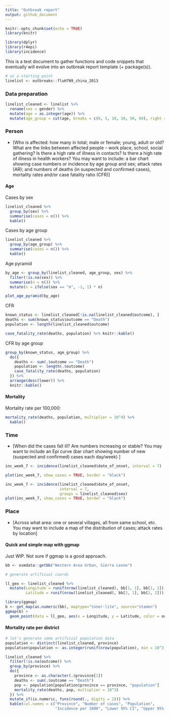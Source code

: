 ```yaml
---
title: "Outbreak report"
output: github_document
---
```


```r
knitr::opts_chunk$set(echo = TRUE)
library(knitr)

library(dplyr)
library(r4epi)
library(incidence)
```

This is a test document to gather functions and code snippets that eventually will evolve into an outbreak report template (+ package(s)).

```r
# as a starting point
linelist <- outbreaks::fluH7N9_china_2013
```


### Data preparation

```r
linelist_cleaned <- linelist %>%
  rename(sex = gender) %>% 
  mutate(age = as.integer(age)) %>%
  mutate(age_group = cut(age, breaks = c(0, 5, 10, 30, 50, 80), right = FALSE))
```


### Person

* [Who is affected: how many in total; male or female; young, adult or old? What are the links between affected people – work place, school, social gathering?  Is there a high rate of illness in contacts?  Is there a high rate of illness in health workers? You may want to include:  a bar chart showing case numbers or incidence by age group and sex; attack rates (AR); and numbers of deaths (in suspected and confirmed cases), mortality rates and/or case fatality ratio (CFR)]  

#### Age

Cases by sex

```r
linelist_cleaned %>%
  group_by(sex) %>%
  summarise(cases = n()) %>%
  kable()
```

Cases by age group

```r
linelist_cleaned %>%
  group_by(age_group) %>%
  summarise(cases = n()) %>%
  kable()
```

Age pyramid


```r
by_age <- group_by(linelist_cleaned, age_group, sex) %>%
  filter(!is.na(sex)) %>%
  summarise(n = n()) %>%
  mutate(n = ifelse(sex == "m", -1, 1) * n)

plot_age_pyramid(by_age)
```


CFR 

```r
known_status <- linelist_cleaned[!is.na(linelist_cleaned$outcome), ]
deaths <- sum(known_status$outcome == "Death")
population <- length(linelist_cleaned$outcome)
```


```r
case_fatality_rate(deaths, population) %>% knitr::kable()
```


CFR by age group

```r
group_by(known_status, age_group) %>%
  do({
    deaths <- sum(.$outcome == "Death")
    population <- length(.$outcome)
    case_fatality_rate(deaths, population)
  }) %>%
  arrange(desc(lower)) %>%
  knitr::kable()
```

#### Mortality


Mortality rate per 100,000:

```r
mortality_rate(deaths, population, multiplier = 10^4) %>%
  kable()
```

### Time

* [When did the cases fall ill? Are numbers increasing or stable? You may want to include an Epi curve (bar chart showing number of new (suspected and confirmed) cases each day/week) ]


```r
inc_week_7 <- incidence(linelist_cleaned$date_of_onset, interval = 7)
```

```r
plot(inc_week_7, show_cases = TRUE, border = "black")
```

```r
inc_week_7 <- incidence(linelist_cleaned$date_of_onset, 
                        interval = 7, 
                        groups = linelist_cleaned$sex)
plot(inc_week_7, show_cases = TRUE, border = "black")
```


### Place

*  [Across what area: one or several villages, all from same school, etc. You may want to include a map of the distribution of cases; attack rates by location]


#### Quick and simple map with ggmap

Just WIP. Not sure if ggmap is a good approach.

```r
bb <- osmdata::getbb("Western Area Urban, Sierra Leone")

# generate artificual coords

ll_geo <- linelist_cleaned %>% 
  mutate(Longitude = runif(nrow(linelist_cleaned), bb[1, 1], bb[1, 2]),
         Latitude = runif(nrow(linelist_cleaned), bb[2, 1], bb[2, 2]))

library(ggmap)
b <- get_map(as.numeric(bb), maptype="toner-lite", source="stamen")
ggmap(b) + 
  geom_point(data = ll_geo, aes(x = Longitude, y = Latitude, color = outcome))
```



#### Mortality rate per district

```r
# let's generate some artificial population data
population <- distinct(linelist_cleaned, province)
population$population <- as.integer(runif(nrow(population), min = 10^3, max = 10^5))

linelist_cleaned %>%
  filter(!is.na(outcome)) %>%
  group_by(province) %>%
  do({
    province <- as.character(.$province[1])
    deaths <- sum(.$outcome == "Death")
    pop <- population[population$province == province, "population"]
    mortality_rate(deaths, pop, multiplier = 10^3)
  }) %>%
  mutate_if(is.numeric, funs(round(., digits = 2))) %>%
  kable(col.names = c("Province", "Number of cases", "Population",
                      "Incidence per 1000", "Lower 95% CI", "Upper 95% CI"))
```

